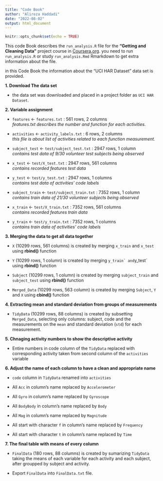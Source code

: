 ---
title: "Code Book"
author: "Alireza Haddadi"
date: "2022-08-02"
output: html_document
---

```{r setup, include=FALSE}
knitr::opts_chunk$set(echo = TRUE)
```

This code Book describes the `run_analysis.R` file for the **"Getting and Cleaning Data"** project course in [Coursera.org](https://www.coursera.org/learn/data-cleaning/home/info). you need to run `run_analysis.R` or study `run_analysis.Rmd` Rmarkdown to get extra information about the file.

in this Code Book the information about the "UCI HAR Dataset" data set is provided.

**1. Download The data set**

* the data set was downloaded and placed in a project folder as `UCI HAR Dataset`.

**2. Variable assignment**

* `features` <- `features.txt` : 561 rows, 2 columns <br/> *features.txt describes the number and function for each activities.*

* `activities` <- `activity_labels.txt` : 6 rows, 2 columns <br/> *this file is about list of activities related to each function measurement.*

* `subject_test` <- `test/subject_test.txt` : 2947 rows, 1 column <br/> *contains test data of 9/30 volunteer test subjects being observed*

* `x_test` <- `test/X_test.txt` : 2947 rows, 561 columns <br/> *contains recorded features test data*

* `y_test` <- `test/y_test.txt` : 2947 rows, 1 columns <br/> *contains test data of activities’ code labels*

* `subject_train` <- `test/subject_train.txt` : 7352 rows, 1 column <br/> *contains train data of 21/30 volunteer subjects being observed*

* `x_train` <- `test/X_train.txt` : 7352 rows, 561 columns <br/> *contains recorded features train data*

* `y_train` <- `test/y_train.txt` : 7352 rows, 1 columns <br/> *contains train data of activities’ code labels*

**3. Merging the data to get all data together**

* `X` (10299 rows, 561 columns) is created by merging `x_train` and `x_test` using **rbind()** function

* `Y` (10299 rows, 1 column) is created by merging ``y_train` and ``y_test` using **rbind()** function

* `Subject` (10299 rows, 1 column) is created by merging `subject_train` and `subject_test` using **rbind()** function

* `Merged_Data` (10299 rows, 563 column) is created by merging `Subject`, `Y` and `X` using **cbind()** function

**4. Extracting mean and standard deviation from groups of measurements**

* `TidyData` (10299 rows, 88 columns) is created by subsetting `Merged_Data`, selecting only columns: subject, code and the measurements on the `mean` and standard deviation (`std`) for each measurement.

**5. Chnaging activity numbers to show the descriptive activity**

* Entire numbers in code column of the `TidyData` replaced with corresponding activity taken from second column of the `activities` variable

**6. Adjust the name of each column to have a clean and appropriate name**

* `code` column in `TidyData` renamed into `activities`

* All `Acc` in column’s name replaced by `Accelerometer`

* All `Gyro` in column’s name replaced by `Gyroscope`

* All `BodyBody` in column’s name replaced by `Body`

* All `Mag` in column’s name replaced by `Magnitude`

* All start with character `f` in column’s name replaced by `Frequency`

* All start with character `t` in column’s name replaced by `Time`


**7. The final table with means of every column**

* `FinalData` (180 rows, 88 columns) is created by sumarizing `TidyData` taking the means of each variable for each activity and each subject, after groupped by subject and activity.

* Export `FinalData` into `FinalData.txt` file.